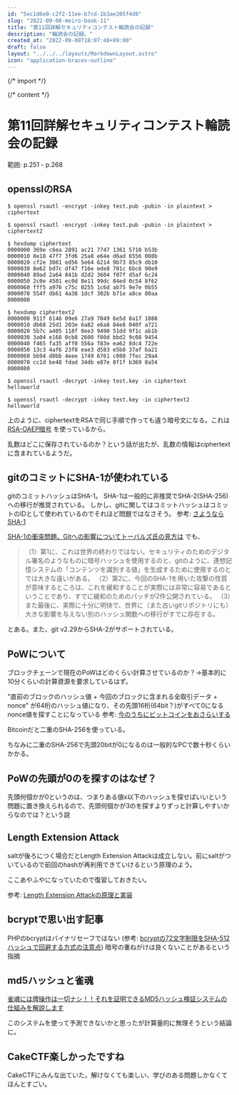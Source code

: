 ```yaml
---
id: "5ec1d6e0-c2f2-11ee-b7cd-1b3ae205f4d8"
slug: "2022-09-08-meiro-book-11"
title: "第11回詳解セキュリティコンテスト輪読会の記録"
description: "輪読会の記録。"
created_at: "2022-09-08T18:07:48+09:00"
draft: false
layout: "../../../layouts/MarkdownLayout.astro"
icon: "application-braces-outline"
---
```


{/* import */}


{/* content */}

# 第11回詳解セキュリティコンテスト輪読会の記録

範囲: p.251 - p.268

## opensslのRSA

```text
$ openssl rsautl -encrypt -inkey test.pub -pubin -in plaintext > ciphertext

$ openssl rsautl -encrypt -inkey test.pub -pubin -in plaintext > ciphertext2

$ hexdump ciphertext
0000000 369e c6ea 2891 ac21 7747 1361 5710 b53b
0000010 8e18 47f7 3fd6 25a8 e64e d6ad 6556 008b
0000020 cf2e 3081 ed56 5e64 6214 9b73 85c9 db10
0000030 8e62 bd7c df47 f16e ede8 701c 6bc6 90e9
0000040 89ad 2a64 841b d2d2 3604 f07f d5af 6c24
0000050 2c0e 4501 ec0d 8e11 99dc 84ed 0c54 8f62
0000060 fff5 a976 c75c 0255 1c6d ab75 9e7e 0b55
0000070 554f db61 4a38 1dcf 302b b71e a8ce 80aa
0000080

$ hexdump ciphertext2
0000000 911f 6146 09e6 27a9 7049 6e5d 8a17 1088
0000010 db68 25d1 203e 6a82 e6a8 84e8 040f a721
0000020 5b7c a405 118f 0ee3 9490 51dd 9f1c ab1b
0000030 3a04 e168 0cb8 2600 f80d bbd2 9c08 9454
0000040 f465 fa35 aff0 556a f83e ea62 8dc4 722e
0000050 13c3 4af6 23f8 eae3 d583 e5b8 37af ba21
0000060 bb94 d0bb 4eee 1749 6761 c080 7fec 29a4
0000070 cc1d be48 fdad 34db e87e 8f1f b369 8a54
0000080

$ openssl rsautl -decrypt -inkey test.key -in ciphertext
helloworld

$ openssl rsautl -decrypt -inkey test.key -in ciphertext2
helloworld
```

上のように、ciphertextをRSAで同じ手順で作っても違う暗号文になる。これは [RSA-OAEP暗号](https://zenn.dev/taukon/articles/03f17e48f97564#rsa-oaep%E6%9A%97%E5%8F%B7%E3%81%AE%E6%9A%97%E5%8F%B7%E5%8C%96) を使っているから。

乱数はどこに保存されているのか？という話が出たが、乱数の情報はciphertextに含まれているようだ。

## gitのコミットにSHA-1が使われている

gitのコミットハッシュはSHA-1。
SHA-1は一般的に非推奨でSHA-2(SHA-256)への移行が推奨されている。
しかし、gitに関してはコミットハッシュはコミットのIDとして使われているのでそれほど問題ではなさそう。 参考: [さようならSHA-1](https://zenn.dev/spiegel/articles/20201025-sayonara-sha1)

[SHA-1の衝突問題、Gitへの影響についてトーバルズ氏の見方は](https://japan.zdnet.com/article/35097283/) でも、

> （1）第1に、これは世界の終わりではない。セキュリティのためのデジタル署名のようなものに暗号ハッシュを使用するのと、gitのように、連想記憶システムの「コンテンツを識別する値」を生成するために使用するのとでは大きな違いがある。
> （2）第2に、今回のSHA-1を用いた攻撃の性質が意味するところは、これを緩和することが実際には非常に容易であるということであり、すでに緩和のためのパッチが2件公開されている。
> （3）また最後に、実際に十分に明快で、世界に（また古いgitリポジトリにも）大きな影響を与えない別のハッシュ関数への移行がすでに存在する。

とある。また、git v2.29からSHA-2がサポートされている。

## PoWについて

ブロックチェーンで現在のPoWはどのくらい計算させているのか？→基本的に10分くらいの計算資源を要求しているはず。

"直前のブロックのハッシュ値 + 今回のブロックに含まれる全取引データ + nonce" が64桁のハッシュ値になり、その先頭16桁(64bit？)がすべて0になるnonce値を探すことになっている 参考: [今のうちにビットコインをおさらいする](https://sinlab.future-tech-association.org/blogs/bitcoin-osarai-p2/)

Bitcoinだと二重のSHA-256を使っている。

ちなみに二重のSHA-256で先頭20bitが0になるのは一般的なPCで数十秒くらいかかる。

## PoWの先頭が0のを探すのはなぜ？

先頭何個かが0というのは、つまりある値x以下のハッシュを探せばいいという問題に置き換えられるので、先頭何個かが3のを探すよりずっと計算しやすいからなのでは？という説

## Length Extension Attack

saltが後ろにつく場合だとLength Extension Attackは成立しない。前にsaltがついているので前回のhashが再利用できていけるという原理のよう。

ここあやふやになっていたので復習しておきたい。

参考: [Length Extension Attackの原理と実装](https://ptr-yudai.hatenablog.com/entry/2018/08/28/205129)

## bcryptで思い出す記事

PHPのbcryptはバイナリセーフではない (参考: [bcryptの72文字制限をSHA-512ハッシュで回避する方式の注意点](https://blog.tokumaru.org/2019/02/caution-bcrypt-with-sha512.html)) 暗号の重ねがけは良くないことがあるという指摘

## md5ハッシュと雀魂

[雀魂には牌操作は一切ナシ！！それを証明できるMD5ハッシュ検証システムの仕組みを解説します](https://mahjongsoul.info/no_haisousa/)

このシステムを使って予測できないかと思ったが計算量的に無理そうという結論に。

## CakeCTF楽しかったですね

CakeCTFにみんな出ていた。解けなくても楽しい、学びのある問題しかなくてほんとすごい。

